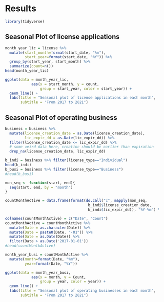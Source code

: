 # Results

```r
library(tidyverse)
```

## Seasonal Plot of license applications
```r
month_year_lic = license %>% 
  mutate(start_month=format(start_date, "%m"), 
         start_year=format(start_date, "%Y")) %>% 
  group_by(start_year, start_month) %>% 
  summarize(count=n())
head(month_year_lic)
```

```r
ggplot(data = month_year_lic, 
            aes(x = start_month, y = count, 
                group = start_year, color = start_year)) + 
  geom_line() +
  labs(title = "Seasonal plot of license applications in each month",
       subtitle = "From 2017 to 2021")
```

## Seasonal Plot of operating business
```r
business = business %>% 
  mutate(license_creation_date = as.Date(license_creation_date),
         lic_expir_dd = as.Date(lic_expir_dd)) %>% 
  filter(license_creation_date <= lic_expir_dd) %>% 
  # some weird data here, creation should be earlier than expiration
  drop_na(license_creation_date, lic_expir_dd)

b_indi = business %>% filter(license_type=="Individual")
head(b_indi)
b_busi = business %>% filter(license_type=="Business")
#head(b_busi)
```

```r
mon_seq <- function(start, end){
  seq(start, end, by = "month")
}

countMonthActive = data.frame(format(do.call("c", mapply(mon_seq, 
                                      b_indi$license_creation_date, 
                                      b_indi$lic_expir_dd)), "%Y-%m") %>% table)

colnames(countMonthActive) = c("Date", "Count")
countMonthActive = countMonthActive %>% 
  mutate(Date = as.character(Date)) %>% 
  mutate(Date = paste0(Date, "-01")) %>% 
  mutate(Date = as.Date(Date)) %>% 
  filter(Date > as.Date('2017-01-01'))
#head(countMonthActive)
```

```r
month_year_busi = countMonthActive %>% 
  mutate(month=format(Date, "%m"), 
         year=format(Date, "%Y"))
```

```r
ggplot(data = month_year_busi, 
            aes(x = month, y = Count, 
                group = year, color = year)) + 
  geom_line() +
  labs(title = "Seasonal plot of operating businesses in each month",
       subtitle = "From 2017 to 2021")
```




